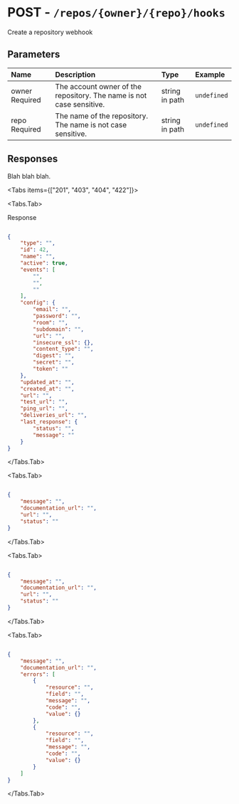 
# POST - `/repos/{owner}/{repo}/hooks`

Create a repository webhook

## Parameters

| Name | Description | Type | Example |
| :---- | :---- | :---- | :---- |
| owner <span class="bg-blue-100 text-blue-800 text-xs font-medium me-2 px-2.5 py-0.5 rounded dark:bg-blue-900 dark:text-blue-300">Required</span> | The account owner of the repository. The name is not case sensitive. | string in path | `undefined` |
| repo <span class="bg-blue-100 text-blue-800 text-xs font-medium me-2 px-2.5 py-0.5 rounded dark:bg-blue-900 dark:text-blue-300">Required</span> | The name of the repository. The name is not case sensitive. | string in path | `undefined` |

## Responses

Blah blah blah.

<Tabs items={["201", "403", "404", "422"]}>

<Tabs.Tab>

Response

```json

{
    "type": "",
    "id": 42,
    "name": "",
    "active": true,
    "events": [
        "",
        "",
        ""
    ],
    "config": {
        "email": "",
        "password": "",
        "room": "",
        "subdomain": "",
        "url": "",
        "insecure_ssl": {},
        "content_type": "",
        "digest": "",
        "secret": "",
        "token": ""
    },
    "updated_at": "",
    "created_at": "",
    "url": "",
    "test_url": "",
    "ping_url": "",
    "deliveries_url": "",
    "last_response": {
        "status": "",
        "message": ""
    }
}

```

</Tabs.Tab>

<Tabs.Tab>



```json

{
    "message": "",
    "documentation_url": "",
    "url": "",
    "status": ""
}

```

</Tabs.Tab>

<Tabs.Tab>



```json

{
    "message": "",
    "documentation_url": "",
    "url": "",
    "status": ""
}

```

</Tabs.Tab>

<Tabs.Tab>



```json

{
    "message": "",
    "documentation_url": "",
    "errors": [
        {
            "resource": "",
            "field": "",
            "message": "",
            "code": "",
            "value": {}
        },
        {
            "resource": "",
            "field": "",
            "message": "",
            "code": "",
            "value": {}
        }
    ]
}

```

</Tabs.Tab>

</Tabs>